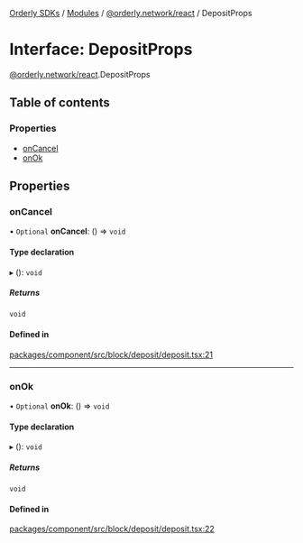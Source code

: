 [Orderly SDKs](/sdks/tech-doc/README) / [Modules](/sdks/tech-doc/modules) / [@orderly.network/react](/sdks/tech-doc/modules/orderly_network_react) / DepositProps

# Interface: DepositProps

[@orderly.network/react](/sdks/tech-doc/modules/orderly_network_react).DepositProps

## Table of contents

### Properties

- [onCancel](/sdks/tech-doc/interfaces/orderly_network_react.DepositProps#oncancel)
- [onOk](/sdks/tech-doc/interfaces/orderly_network_react.DepositProps#onok)

## Properties

### onCancel

• `Optional` **onCancel**: () => `void`

#### Type declaration

▸ (): `void`

##### Returns

`void`

#### Defined in

[packages/component/src/block/deposit/deposit.tsx:21](https://github.com/OrderlyNetwork/js-sdk/blob/ba995f2/packages/component/src/block/deposit/deposit.tsx#L21)

___

### onOk

• `Optional` **onOk**: () => `void`

#### Type declaration

▸ (): `void`

##### Returns

`void`

#### Defined in

[packages/component/src/block/deposit/deposit.tsx:22](https://github.com/OrderlyNetwork/js-sdk/blob/ba995f2/packages/component/src/block/deposit/deposit.tsx#L22)
